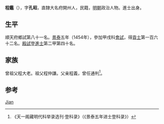 {{Otheruses|other=名为程鉴的其他人物|程鉴}}

'''程鑑'''（{{bd|1421年||？}}），字'''孔昭'''，直隸大名府開州人，民籍，[[明朝|明朝]]政治人物。進士出身。

== 生平 ==
順天府鄉試第八十一名。[[景泰|景泰]]五年（1454年），參加甲戌科[[會試|會試]]，得[[貢士|貢士]]第一百六十二名。[[殿試|殿試]]登[[進士|進士]]第二甲第四十名。

== 家族 ==
曾祖父程大老。祖父程仲謙。父亲程義，曾任通判<ref>《天一阁藏明代科举录选刊·登科录》（《景泰五年进士登科录》）</ref>。

== 参考 ==
{{reflist}}

{{景泰五年甲戌科殿試金榜}}

{{Authority control}}

{{DEFAULTSORT:Cheng程}}
[[Category:程姓|Jian]]